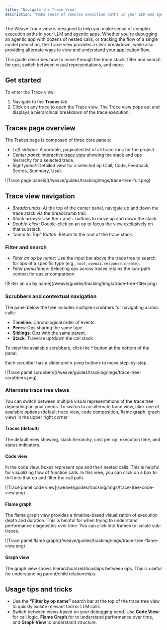 ```yaml
---
title: "Navigate the Trace View"
description: "Make sense of complex execution paths in your LLM and agentic apps"
---
```


The Weave Trace view is designed to help you make sense of complex execution paths in your LLM and agentic apps. Whether you're debugging an agentic app with dozens of nested calls, or tracking the flow of a single model prediction, the Trace view provides a clear breakdown, while also providing alternate ways to view and understand your application flow.

This guide describes how to move through the trace stack, filter and search for ops, switch between visual representations, and more.

## Get started

To enter the Trace view:
1. Navigate to the **Traces** tab.
2. Click on any trace to open the Trace view. The Trace view pops out and displays a hierarchical breakdown of the trace execution.

## Traces page overview

The Traces page is composed of three core panels:

- _Left sidebar_: A sortable, paginated list of all trace runs for the project.
- _Center panel_: Interactive [trace view](#trace-view-navigation) showing the stack and ops hierarchy for a selected trace. 
- _Right panel_: Detailed view for a selected op (Call, Code, Feedback, Scores, Summary, Use).

<Frame>
![Trace page panels](/weave/guides/tracking/imgs/trace-tree-full.png)
</Frame>

## Trace view navigation

- _Breadcrumbs_: At the top of the center panel, navigate up and down the trace stack via the breadcrumb trail.
- _Stack arrows_: Use the `↑` and `↓` buttons to move up and down the stack.
- _Double-click_: Double-click on an op to focus the view exclusively on that substack.
- _"Jump to Top" Button_: Return to the root of the trace stack.

### Filter and search

- _Filter an op by name_: Use the input bar above the trace tree to search for ops of a specific type (e.g., `tool`, `openai.response.create`).
- _Filter persistence_: Selecting ops across traces retains the sub-path context for easier comparison.

<Frame>
![Filter an op by name](/weave/guides/tracking/imgs/trace-tree-filter.png)
</Frame>

### Scrubbers and contextual navigation

The panel below the tree includes multiple scrubbers for navigating across calls:

- **Timeline**: Chronological order of events.
- **Peers**: Ops sharing the same type.
- **Siblings**: Ops with the same parent.
- **Stack**: Traverse up/down the call stack.

To view the available scrubbers, click the **^** button at the bottom of the panel.

Each scrubber has a slider and **>** jump buttons to move step-by-step.

<Frame>
![Trace panel scrubbers](/weave/guides/tracking/imgs/trace-tree-scrubbers.png)
</Frame>

### Alternate trace tree views

You can switch between multiple visual representations of the trace tree depending on your needs. To switch to an alternate trace view, click one of available options (default trace view, code composition, flame graph, graph view) in the upper right corner 

#### Traces (default)

The default view showing, stack hierarchy, cost per op, execution time, and status indicators.

#### Code view

In the code view, boxes represent ops and their nested calls. This is helpful for visualizing flow of function calls. In this view, you can click on a box to drill into that op and filter the call path.

<Frame>
![Trace panel code view](/weave/guides/tracking/imgs/trace-tree-code-view.png)
</Frame>

#### Flame graph

The flame graph view provides a timeline-based visualization of execution depth and duration. This is helpful for when trying to understand performance diagnostics over time. You can click into frames to isolate sub-traces.

<Frame>
![Trace panel flame graph](/weave/guides/tracking/imgs/trace-tree-flame-view.png)
</Frame>

#### Graph view

The graph view shows hierarchical relationships between ops. This is useful for understanding parent/child relationships.

## Usage tips and tricks

- Use the **"Filter by op name”** search bar at the top of the trace tree view to quickly isolate relevant tool or LLM calls.
- Switch between views based on your debugging need. Use **Code View** for call logic, **Flame Graph** for to understand performance over time, and **Graph View** to understand structure.
